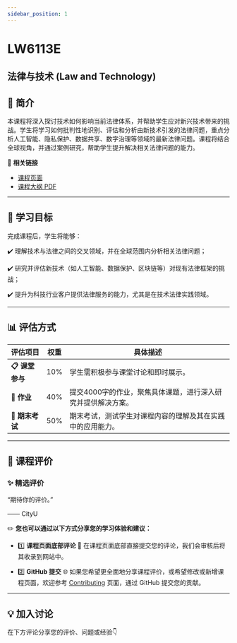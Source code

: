 ```yaml
---
sidebar_position: 1
---
```


# LW6113E
## 法律与技术 (Law and Technology)

## **📘 简介**
本课程将深入探讨技术如何影响当前法律体系，并帮助学生应对新兴技术带来的挑战。学生将学习如何批判性地识别、评估和分析由新技术引发的法律问题，重点分析人工智能、隐私保护、数据共享、数字治理等领域的最新法律问题。课程将结合全球视角，并通过案例研究，帮助学生提升解决相关法律问题的能力。

🔗 **相关链接**
- [课程页面](https://www.cityu.edu.hk/catalogue/pg/202526/course/LW6113E.htm)
- [课程大纲 PDF](https://www.cityu.edu.hk/catalogue/pg/202526/course/LW6113E.pdf)

---

## **🎯 学习目标**

完成课程后，学生将能够：

✔️ 理解技术与法律之间的交叉领域，并在全球范围内分析相关法律问题；

✔️ 研究并评估新技术（如人工智能、数据保护、区块链等）对现有法律框架的挑战；

✔️ 提升为科技行业客户提供法律服务的能力，尤其是在技术法律实践领域。

---

## **📊 评估方式**

| **评估项目**         | **权重** | **具体描述**                                                                                       |
|---------------------|---------|---------------------------------------------------------------------------------------------------|
| **📋 课堂参与**       | 10%     | 学生需积极参与课堂讨论和即时展示。                                                                |
| **📝 作业**           | 40%     | 提交4000字的作业，聚焦具体课题，进行深入研究并提供解决方案。                                      |
| **📂 期末考试**       | 50%     | 期末考试，测试学生对课程内容的理解及其在实践中的应用能力。                                       |

---

## **💬 课程评价**

### ✨ **精选评价**
<div className={commentStyles.commentBox}>
    <p className={commentStyles.commentText}>
        “期待你的评价。”
    </p>
    <p className={commentStyles.commentAuthor}>—— CityU</p>
</div>

✏️ **您也可以通过以下方式分享您的学习体验和建议：**

- 1️⃣ **课程页面底部评论**
💬 在课程页面底部直接提交您的评论，我们会审核后将其收录到网站中。

- 2️⃣ **GitHub 提交**
🌐 如果您希望更全面地分享课程评价，或希望修改或新增课程页面，欢迎参考 [Contributing](/contributing) 页面，通过 GitHub 提交您的贡献。

---

## **💡 加入讨论**

在下方评论分享您的评价、问题或经验👇
<Utterances />
